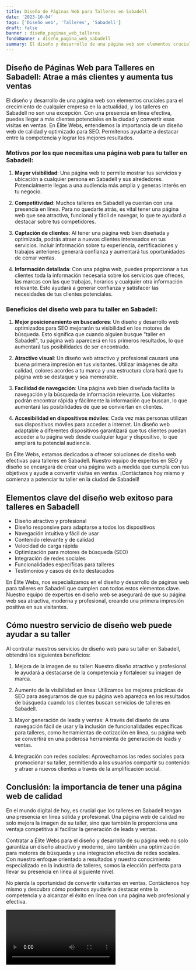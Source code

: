 ```yaml
---
title: Diseño de Páginas Web para Talleres en Sabadell
date: '2023-10-04'
tags: ['Diseño web', 'Talleres', 'Sabadell']
draft: false
banner : diseño_paginas_web_talleres
fondoBanner : diseño_pagina_web_sabadell
summary: El diseño y desarrollo de una página web son elementos cruciales para el crecimiento de cualquier empresa en la actualidad, y los talleres en Sabadell no son una excepción. Con una presencia en línea efectiva, puedes llegar a más clientes potenciales en la ciudad y convertir esas visitas en ventas. En Élite Webs, entendemos la importancia de un diseño web de calidad y optimizado para SEO. Permítenos ayudarte a destacar entre la competencia y lograr los mejores resultados. 
---
```


## Diseño de Páginas Web para Talleres en Sabadell: Atrae a más clientes y aumenta tus ventas

El diseño y desarrollo de una página web son elementos cruciales para el crecimiento de cualquier empresa en la actualidad, y los talleres en Sabadell no son una excepción. Con una presencia en línea efectiva, puedes llegar a más clientes potenciales en la ciudad y convertir esas visitas en ventas. En Élite Webs, entendemos la importancia de un diseño web de calidad y optimizado para SEO. Permítenos ayudarte a destacar entre la competencia y lograr los mejores resultados. 

### Motivos por los que necesitas una página web para tu taller en Sabadell:

1. **Mayor visibilidad**: Una página web te permite mostrar tus servicios y ubicación a cualquier persona en Sabadell y sus alrededores. Potencialmente llegas a una audiencia más amplia y generas interés en tu negocio.

2. **Competitividad**: Muchos talleres en Sabadell ya cuentan con una presencia en línea. Para no quedarte atrás, es vital tener una página web que sea atractiva, funcional y fácil de navegar, lo que te ayudará a destacar sobre tus competidores.

3. **Captación de clientes**: Al tener una página web bien diseñada y optimizada, podrás atraer a nuevos clientes interesados en tus servicios. Incluir información sobre tu experiencia, certificaciones y trabajos anteriores generará confianza y aumentará tus oportunidades de cerrar ventas.

4. **Información detallada**: Con una página web, puedes proporcionar a tus clientes toda la información necesaria sobre los servicios que ofreces, las marcas con las que trabajas, horarios y cualquier otra información relevante. Esto ayudará a generar confianza y satisfacer las necesidades de tus clientes potenciales.

### Beneficios del diseño web para tu taller en Sabadell:

1. **Mejor posicionamiento en buscadores**: Un diseño y desarrollo web optimizados para SEO mejorarán tu visibilidad en los motores de búsqueda. Esto significa que cuando alguien busque "taller en Sabadell", tu página web aparecerá en los primeros resultados, lo que aumentará tus posibilidades de ser encontrado.

2. **Atractivo visual**: Un diseño web atractivo y profesional causará una buena primera impresión en tus visitantes. Utilizar imágenes de alta calidad, colores acordes a tu marca y una estructura clara hará que tu página web se destaque y sea memorable.

3. **Facilidad de navegación**: Una página web bien diseñada facilita la navegación y la búsqueda de información relevante. Los visitantes podrán encontrar rápida y fácilmente la información que buscan, lo que aumentará las posibilidades de que se conviertan en clientes.

4. **Accesibilidad en dispositivos móviles**: Cada vez más personas utilizan sus dispositivos móviles para acceder a internet. Un diseño web adaptable a diferentes dispositivos garantizará que tus clientes puedan acceder a tu página web desde cualquier lugar y dispositivo, lo que ampliará tu potencial audiencia.

En Élite Webs, estamos dedicados a ofrecer soluciones de diseño web efectivas para talleres en Sabadell. Nuestro equipo de expertos en SEO y diseño se encargará de crear una página web a medida que cumpla con tus objetivos y ayude a convertir visitas en ventas. ¡Contáctanos hoy mismo y comienza a potenciar tu taller en la ciudad de Sabadell!

<GifSeo />

<Cta />

## Elementos clave del diseño web exitoso para talleres en Sabadell

- Diseño atractivo y profesional
- Diseño responsive para adaptarse a todos los dispositivos
- Navegación intuitiva y fácil de usar
- Contenido relevante y de calidad
- Velocidad de carga rápida
- Optimización para motores de búsqueda (SEO)
- Integración de redes sociales
- Funcionalidades específicas para talleres
- Testimonios y casos de éxito destacados

En Élite Webs, nos especializamos en el diseño y desarrollo de páginas web para talleres en Sabadell que cumplen con todos estos elementos clave. Nuestro equipo de expertos en diseño web se asegurará de que su página web sea atractiva, moderna y profesional, creando una primera impresión positiva en sus visitantes.

## Cómo nuestro servicio de diseño web puede ayudar a su taller

Al contratar nuestros servicios de diseño web para su taller en Sabadell, obtendrá los siguientes beneficios:

1. Mejora de la imagen de su taller: Nuestro diseño atractivo y profesional le ayudará a destacarse de la competencia y fortalecer su imagen de marca.

2. Aumento de la visibilidad en línea: Utilizamos las mejores prácticas de SEO para asegurarnos de que su página web aparezca en los resultados de búsqueda cuando los clientes buscan servicios de talleres en Sabadell.

3. Mayor generación de leads y ventas: A través del diseño de una navegación fácil de usar y la inclusión de funcionalidades específicas para talleres, como herramientas de cotización en línea, su página web se convertirá en una poderosa herramienta de generación de leads y ventas.

4. Integración con redes sociales: Aprovechamos las redes sociales para promocionar su taller, permitiendo a los usuarios compartir su contenido y atraer a nuevos clientes a través de la amplificación social.

## Conclusión: la importancia de tener una página web de calidad

En el mundo digital de hoy, es crucial que los talleres en Sabadell tengan una presencia en línea sólida y profesional. Una página web de calidad no solo mejora la imagen de su taller, sino que también le proporciona una ventaja competitiva al facilitar la generación de leads y ventas.

Contratar a Élite Webs para el diseño y desarrollo de su página web no solo garantiza un diseño atractivo y moderno, sino también una optimización para motores de búsqueda y una integración efectiva de redes sociales. Con nuestro enfoque orientado a resultados y nuestro conocimiento especializado en la industria de talleres, somos la elección perfecta para llevar su presencia en línea al siguiente nivel.

No pierda la oportunidad de convertir visitantes en ventas. Contáctenos hoy mismo y descubra cómo podemos ayudarle a destacar entre la competencia y a alcanzar el éxito en línea con una página web profesional y efectiva.

<Video />

<CtaBot job='Talleres' city='Sabadell'/>

<Gmaps query='Sabadell+españa+maps' />